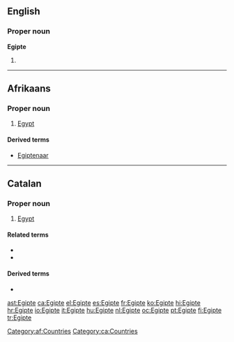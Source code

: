 {{also|Ēģipte|Ēģiptē}}
==English==

===Proper noun===
'''Egipte'''

# {{obsolete spelling of|Egypt}}

----

==Afrikaans==

===Proper noun===
{{head|af|proper noun}}

# [[Egypt]]

====Derived terms====
* [[Egiptenaar]]

[[Category:af:Countries]]
----

==Catalan==
{{wikipedia|lang=ca}}

===Proper noun===
{{ca-proper noun|m}}

# [[Egypt]]

====Related terms====
* {{l|ca|egipci}}
* {{l|ca|egipcià}}

====Derived terms====
* {{l|ca|egiptologia}}

[[Category:ca:Countries]]

[[ast:Egipte]]
[[ca:Egipte]]
[[el:Egipte]]
[[es:Egipte]]
[[fr:Egipte]]
[[ko:Egipte]]
[[hi:Egipte]]
[[hr:Egipte]]
[[io:Egipte]]
[[it:Egipte]]
[[hu:Egipte]]
[[nl:Egipte]]
[[oc:Egipte]]
[[pt:Egipte]]
[[fi:Egipte]]
[[tr:Egipte]]
